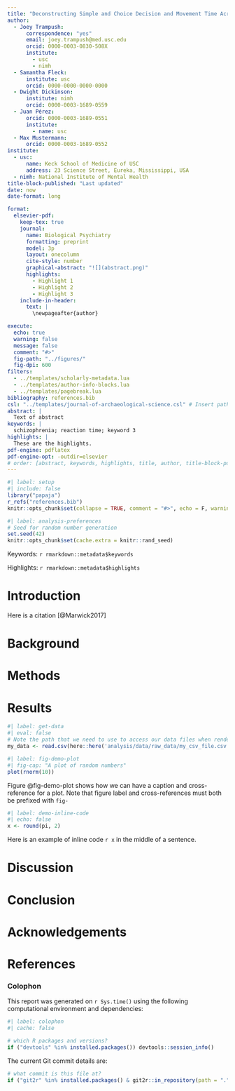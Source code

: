 ```yaml
---
title: "Deconstructing Simple and Choice Decision and Movement Time Across the Spectrum of Schizophrenia Genetic Risk"
author:
  - Joey Trampush:
      correspondence: "yes"
      email: joey.trampush@med.usc.edu
      orcid: 0000-0003-0830-508X
      institute:
        - usc
        - nimh
  - Samantha Fleck:
      institute: usc
      orcid: 0000-0000-0000-0000
  - Dwight Dickinson:
      institute: nimh
      orcid: 0000-0003-1689-0559
  - Juan Pérez:
      orcid: 0000-0003-1689-0551
      institute:
        - name: usc
  - Max Mustermann:
      orcid: 0000-0003-1689-0552
institute:
  - usc:
      name: Keck School of Medicine of USC
      address: 23 Science Street, Eureka, Mississippi, USA
  - nimh: National Institute of Mental Health
title-block-published: "Last updated"  
date: now
date-format: long

format: 
  elsevier-pdf:
    keep-tex: true
    journal:
      name: Biological Psychiatry
      formatting: preprint
      model: 3p
      layout: onecolumn
      cite-style: number
      graphical-abstract: "![](abstract.png)"
      highlights:
        - Highlight 1
        - Highlight 2 
        - Highlight 3
    include-in-header: 
      text: |
        \newpageafter{author}

execute:
  echo: true
  warning: false
  message: false
  comment: "#>"
  fig-path: "../figures/"
  fig-dpi: 600
filters:
  - ../templates/scholarly-metadata.lua
  - ../templates/author-info-blocks.lua
  - ../templates/pagebreak.lua
bibliography: references.bib
csl: "../templates/journal-of-archaeological-science.csl" # Insert path for the bib-style
abstract: |
  Text of abstract
keywords: |
  schizophrenia; reaction time; keyword 3
highlights: |
  These are the highlights. 
pdf-engine: pdflatex
pdf-engine-opt: -outdir=elsevier
# order: [abstract, keywords, highlights, title, author, title-block-published, text, colophon, references]
---
```


```r
#| label: setup
#| include: false
library("papaja")
r_refs("references.bib")
knitr::opts_chunk$set(collapse = TRUE, comment = "#>", echo = F, warning = F)
```

```r
#| label: analysis-preferences
# Seed for random number generation
set.seed(42)
knitr::opts_chunk$set(cache.extra = knitr::rand_seed)
```

<!-- This is the format for text comments that will be ignored during renderings. Do not put R code in these comments because it will not be ignored. -->

<!-- With the following code you can access and display values from the yml header above. -->

Keywords: `r rmarkdown::metadata$keywords`

Highlights: `r rmarkdown::metadata$highlights`

<!-- The actual document text starts here: -->

# Introduction

Here is a citation [@Marwick2017]

# Background

# Methods

# Results

<!-- Here's some example analysis code: -->

```r
#| label: get-data
#| eval: false
# Note the path that we need to use to access our data files when rendering this document
my_data <- read.csv(here::here('analysis/data/raw_data/my_csv_file.csv'))
```

```r
#| label: fig-demo-plot
#| fig-cap: "A plot of random numbers"
plot(rnorm(10))
```

Figure @fig-demo-plot shows how we can have a caption and cross-reference for a plot. Note that figure label and cross-references must both be prefixed with `fig-`

```r
#| label: demo-inline-code
#| echo: false
x <- round(pi, 2)
```

Here is an example of inline code `r x` in the middle of a sentence.

# Discussion

# Conclusion

# Acknowledgements

<!-- The following line inserts a page break  -->

\newpage

# References

<!-- The following line ensures the references appear here for the MS Word or HTML output files, rather than right at the end of the document (this will not work for PDF files):  -->

::: {#refs}
:::

\newpage

### Colophon

This report was generated on `r Sys.time()` using the following computational environment and dependencies:

```r
#| label: colophon
#| cache: false

# which R packages and versions?
if ("devtools" %in% installed.packages()) devtools::session_info()
```

The current Git commit details are:

```r
# what commit is this file at? 
if ("git2r" %in% installed.packages() & git2r::in_repository(path = ".")) git2r::repository(here::here())  
```
